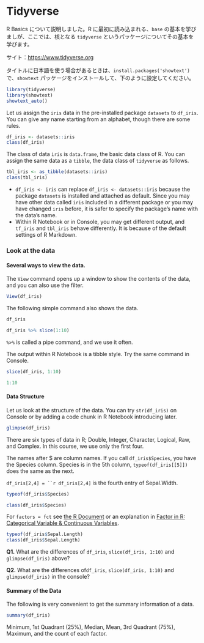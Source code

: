 # Tidyverse {#tidyverse}

R Basics について説明しました。R に最初に読み込まれる、`base` の基本を学びましが、ここでは、核となる `tidyverse` というパッケージについてその基本を学びます。

サイト：<https://www.tidyverse.org>

タイトルに日本語を使う場合があるときは、`install.packages('showtext')` で、`showtext` パッケージをインストールして、下のように設定してください。

```r
library(tidyverse)
library(showtext) 
showtext_auto()
```

Let us assign the `iris` data in the pre-installed package `datasets` to `df_iris`. You can give any name starting from an alphabet, though there are some rules.

```r
df_iris <- datasets::iris
class(df_iris)
```

The class of data `iris` is `data.frame`, the basic data class of R. You can assign the same data as a `tibble`, the data class of `tidyverse` as follows.

```r
tbl_iris <- as_tibble(datasets::iris)
class(tbl_iris)
```

-   `df_iris <- iris` can replace `df_iris <- datasets::iris` because the package `datasets` is installed and attached as default. Since you may have other data called `iris` included in a different package or you may have changed `iris` before, it is safer to specify the package's name with the data's name.
-   Within R Notebook or in Console, you may get different output, and `tf_iris` and `tbl_iris` behave differently. It is because of the default settings of R Markdown.

### Look at the data

#### Several ways to view the data.

The `View` command opens up a window to show the contents of the data, and you can also use the filter.

```r
View(df_iris)
```

The following simple command also shows the data.

```r
df_iris
```

```r
df_iris %>% slice(1:10)
```

`%>%` is called a pipe command, and we use it often.

The output within R Notebook is a tibble style. Try the same command in Console.

```r
slice(df_iris, 1:10)
```

```r
1:10
```

#### Data Structure

Let us look at the structure of the data. You can try `str(df_iris)` on Console or by adding a code chunk in R Notebook introducing later.

```r
glimpse(df_iris)
```

There are six types of data in R; Double, Integer, Character, Logical, Raw, and Complex. In this course, we use only the first four.

The names after \$ are column names. If you call `df_iris$Species`, you have the Species column. Species is in the 5th column, `typeof(df_iris[[5]])` does the same as the next.

``` df_iris[2,4] = ``r df_iris[2,4] ``` is the fourth entry of Sepal.Width.

```r
typeof(df_iris$Species)
```

```r
class(df_iris$Species)
```

For `factors = fct` see [the R Document](https://www.rdocumentation.org/packages/base/versions/3.6.2/topics/factor) or an explanation in [Factor in R: Categorical Variable & Continuous Variables](https://www.guru99.com/r-factor-categorical-continuous.html).

```r
typeof(df_iris$Sepal.Length)
class(df_iris$Sepal.Length)
```

**Q1.** What are the differences of `df_iris`, `slice(df_iris, 1:10)` and `glimpse(df_iris)` above?

**Q2.** What are the differences of`df_iris`, `slice(df_iris, 1:10)` and `glimpse(df_iris)` in the console?

#### Summary of the Data

The following is very convenient to get the summary information of a data.

```r
summary(df_iris)
```

Minimum, 1st Quadrant (25%), Median, Mean, 3rd Quadrant (75%), Maximum, and the count of each factor.
